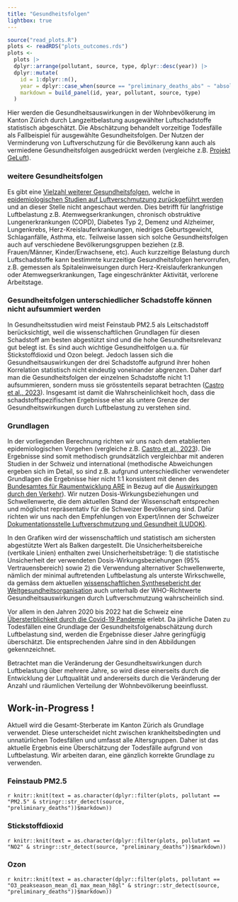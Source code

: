 ```yaml
---
title: "Gesundheitsfolgen"
lightbox: true
---
```



```r
source("read_plots.R")
plots <- readRDS("plots_outcomes.rds")
plots <- 
  plots |> 
  dplyr::arrange(pollutant, source, type, dplyr::desc(year)) |> 
  dplyr::mutate(
    id = 1:dplyr::n(),
    year = dplyr::case_when(source == "preliminary_deaths_abs" ~ "absolut", TRUE ~ "relativ"),
    markdown = build_panel(id, year, pollutant, source, type)
  )
```



Hier werden die Gesundheitsauswirkungen in der Wohnbevölkerung im Kanton Zürich durch Langzeitbelastung ausgewählter Luftschadstoffe statistisch abgeschätzt. Die Abschätzung behandelt vorzeitige Todesfälle als Fallbeispiel für ausgewählte Gesundheitsfolgen. Der Nutzen der Verminderung von Luftverschutzung für die Bevölkerung kann auch als vermiedene Gesundheitsfolgen ausgedrückt werden (vergleiche z.B. [Projekt GeLuft](https://www.swisstph.ch/fileadmin/user_upload/SwissTPH/Institute/Ludok/Aktuelle_Berichte/SwissTPH2023_Gesundheitsnutzen_AQG_WHO_2021.pdf)).

::: {.callout-note collapse="true"}
### weitere Gesundheitsfolgen

Es gibt eine [Vielzahl weiterer Gesundheitsfolgen](https://www.swisstph.ch/de/projects/ludok/healtheffects), welche in [epidemiologischen Studien auf Luftverschmutzung zurückgeführt werden](https://www.swisstph.ch/de/projects/ludok/aktuelle-berichte/gesundheitsfolgenabschaetzung) und an dieser Stelle nicht angeschaut werden. Dies betrifft für langfristige Luftbelastung z.B. Atemwegserkrankungen, chronisch obstruktive Lungenerkrankungen (COPD), Diabetes Typ 2, Demenz und Alzheimer, Lungenkrebs, Herz-Kreislauferkrankungen, niedriges Geburtsgewicht, Schlaganfälle, Asthma, etc. Teilweise lassen sich solche Gesundheitsfolgen auch auf verschiedene Bevölkerungsgruppen beziehen (z.B. Frauen/Männer, Kinder/Erwachsene, etc). Auch kurzzeitige Belastung durch Luftschadstoffe kann bestimmte kurzzeitige Gesundheitsfolgen hervorrufen, z.B. gemessen als Spitaleinweisungen durch Herz-Kreislauferkrankungen oder Atemwegserkrankungen, Tage eingeschränkter Aktivität, verlorene Arbeitstage. 
:::

::: {.callout-note collapse="true"}
### Gesundheitsfolgen unterschiedlicher Schadstoffe können nicht aufsummiert werden
In Gesundheitsstudien wird meist Feinstaub PM2.5 als Leitschadstoff berücksichtigt, weil die wissenschaftlichen Grundlagen für diesen Schadstoff am besten abgestützt sind und die hohe Gesundheitsrelevanz gut belegt ist. Es sind auch wichtige Gesundheitfolgen u.a. für Stickstoffdioxid und Ozon belegt. Jedoch lassen sich die Gesundheitsauswirkungen der drei Schadstoffe aufgrund ihrer hohen Korrelation statistisch nicht eindeutig voneinander abgrenzen. Daher darf man die Gesundheitsfolgen der einzelnen Schadstoffe nicht 1:1 aufsummieren, sondern muss sie grösstenteils separat betrachten ([Castro et al., 2023](https://edoc.unibas.ch/96059/)). Insgesamt ist damit die Wahrscheinlichkeit hoch, dass die schadstoffspezifischen Ergebnisse eher als untere Grenze der Gesundheitswirkungen durch Luftbelastung zu verstehen sind. 
:::

::: {.callout-note collapse="true"}
### Grundlagen

In der vorliegenden Berechnung richten wir uns nach dem etablierten epidemiologischen Vorgehen (vergleiche z.B. [Castro et al., 2023](https://edoc.unibas.ch/96059/)). Die Ergebnisse sind somit methodisch grundsätzlich vergleichbar mit anderen Studien in der Schweiz und international (methodische Abweichungen ergeben sich im Detail, so sind z.B. aufgrund unterschiedlicher verwendeter Grundlagen die Ergebnisse hier nicht 1:1 konsistent mit denen des [Bundesamtes für Raumentwicklung ARE](https://www.are.admin.ch/are/de/home.html) in Bezug auf die [Auswirkungen durch den Verkehr](https://www.are.admin.ch/are/de/home/mobilitaet/grundlagen-und-daten/kosten-und-nutzen-des-verkehrs.html)). Wir nutzen Dosis-Wirkungsbeziehungen und Schwellenwerte, die dem aktuellen Stand der Wissenschaft entsprechen und möglichst repräsentativ für die Schweizer Bevölkerung sind. Dafür richten wir uns nach den Empfehlungen von Expert/innen der Schweizer [Dokumentationsstelle Luftverschmutzung und Gesundheit (LUDOK)](https://www.swisstph.ch/de/projects/ludok).


In den Grafiken wird der wissenschaftlich und statistisch am sichersten abgestützte Wert als Balken dargestellt. Die Unsicherheitsbereiche (vertikale Linien) enthalten zwei Unsicherheitsbeträge: 1) die statistische Unsicherheit der verwendeten Dosis-Wirkungsbeziehungen (95% Vertrauensbereich) sowie 2) die Verwendung alternativer Schwellenwerte, nämlich der minimal auftretenden Luftbelastung als unterste Wirkschwelle, da gemäss dem aktuellen [wissenschaftlichen Synthesebericht der Weltgesundheitsorganisation](https://www.who.int/publications/i/item/9789240034228) auch unterhalb der WHO-Richtwerte Gesundheitsauswirkungen durch Luftverschmutzung wahrscheinlich sind. 


Vor allem in den Jahren 2020 bis 2022 hat die Schweiz eine [Übersterblichkeit durch die Covid-19 Pandemie](https://www.bfs.admin.ch/bfs/de/home/statistiken/gesundheit/gesundheitszustand/sterblichkeit-todesursachen.html) erlebt. Da jährliche Daten zu Todesfällen eine Grundlage der Gesundheitsfolgenabschätzung durch Luftbelastung sind, werden die Ergebnisse dieser Jahre geringfügig überschätzt. Die entsprechenden Jahre sind in den Abbildungen gekennzeichnet.


Betrachtet man die Veränderung der Gesundheitswirkungen durch Luftbelastung über mehrere Jahre, so wird diese einerseits durch die Entwicklung der Luftqualität und andererseits durch die Veränderung der Anzahl und räumlichen Verteilung der Wohnbevölkerung beeinflusst. 
:::

::: {.callout-note collapse="true"}
## Work-in-Progress ! 

Aktuell wird die Gesamt-Sterberate im Kanton Zürich als Grundlage verwendet. Diese unterscheidet nicht zwischen krankheitsbedingten und unnatürlichen Todesfällen und umfasst alle Altersgruppen. Daher ist das aktuelle Ergebnis eine Überschätzung der Todesfälle aufgrund von Luftbelastung. Wir arbeiten daran, eine gänzlich korrekte Grundlage zu verwenden.
:::





### Feinstaub PM2.5

::: {.panel-tabset}

`r knitr::knit(text = as.character(dplyr::filter(plots, pollutant == "PM2.5" & stringr::str_detect(source, "preliminary_deaths"))$markdown))`

:::


### Stickstoffdioxid

::: {.panel-tabset}

`r knitr::knit(text = as.character(dplyr::filter(plots, pollutant == "NO2" & stringr::str_detect(source, "preliminary_deaths"))$markdown))`

:::


### Ozon

::: {.panel-tabset}

`r knitr::knit(text = as.character(dplyr::filter(plots, pollutant == "O3_peakseason_mean_d1_max_mean_h8gl" & stringr::str_detect(source, "preliminary_deaths"))$markdown))`

:::



